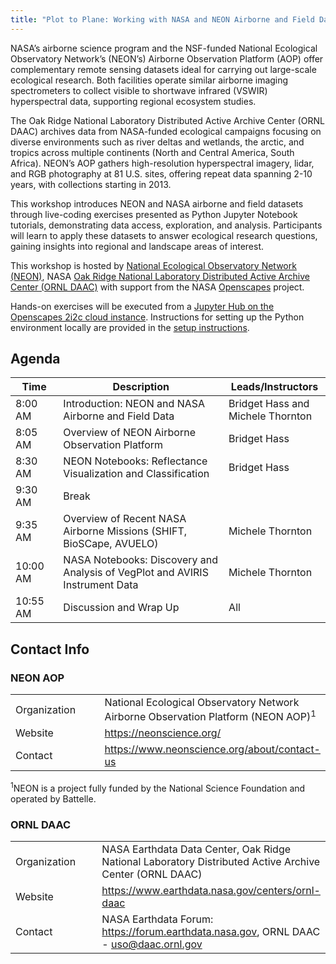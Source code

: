 ```yaml
---
title: "Plot to Plane: Working with NASA and NEON Airborne and Field Datasets"
---
```



NASA’s airborne science program and the NSF-funded National Ecological Observatory Network's (NEON's) Airborne Observation Platform (AOP) offer complementary remote sensing datasets ideal for carrying out large-scale ecological research. Both facilities operate similar airborne imaging spectrometers to collect visible to shortwave infrared (VSWIR) hyperspectral data, supporting regional ecosystem studies.

The Oak Ridge National Laboratory Distributed Active Archive Center (ORNL DAAC) archives data from NASA-funded ecological campaigns focusing on diverse environments such as river deltas and wetlands, the arctic, and tropics across multiple continents (North and Central America, South Africa). NEON's AOP gathers high-resolution hyperspectral imagery, lidar, and RGB photography at 81 U.S. sites, offering repeat data spanning 2-10 years, with collections starting in 2013.

This workshop introduces NEON and NASA airborne and field datasets through live-coding exercises presented as Python Jupyter Notebook tutorials, demonstrating data access, exploration, and analysis. Participants will learn to apply these datasets to answer ecological research questions, gaining insights into regional and landscape areas of interest. 

This workshop is hosted by [National Ecological Observatory Network (NEON)](https://neonscience.org/), NASA [Oak Ridge National Laboratory Distributed Active Archive Center (ORNL DAAC)](https://daac.ornl.gov/) with support from the NASA [Openscapes](https://nasa-openscapes.github.io/) project.  

Hands-on exercises will be executed from a [Jupyter Hub on the Openscapes 2i2c cloud instance](https://workshop.openscapes.2i2c.cloud/). Instructions for setting up the Python environment locally are provided in the [setup instructions](setup/setup_instructions.md).

<!--
<iframe src="https://docs.google.com/presentation/d/1XrdG9P5rLNR8C1TeLpf80YZUCtqdmUev/embed?start=false&loop=false&delayms=3000" frameborder="0" width="750" height="445" allowfullscreen="true" mozallowfullscreen="true" webkitallowfullscreen="true"></iframe>
-->

## Agenda

| Time | Description | Leads/Instructors |  
|------|---------------------|-------------| 
|8:00 AM|Introduction: NEON and NASA Airborne and Field Data|Bridget Hass and Michele Thornton|  
|8:05 AM|Overview of NEON Airborne Observation Platform|Bridget Hass|  
|8:30 AM|NEON Notebooks: Reflectance Visualization and Classification|Bridget Hass|
|9:30 AM|Break||
|9:35 AM|Overview of Recent NASA Airborne Missions (SHIFT, BioSCape, AVUELO)|Michele Thornton|  
|10:00 AM|NASA Notebooks: Discovery and Analysis of VegPlot and AVIRIS Instrument Data|Michele Thornton| 
|10:55 AM|Discussion and Wrap Up|All|


## Contact Info  

### NEON AOP


|||
|-----------|-------------|
|Organization|National Ecological Observatory Network Airborne Observation Platform (NEON AOP)^1^||
|Website|<https://neonscience.org/>|  
|Contact|<https://www.neonscience.org/about/contact-us>|   

^1^NEON is a project fully funded by the National Science Foundation and operated by Battelle.


### ORNL DAAC

|||
|-----------|-------------|
|Organization|NASA Earthdata Data Center, Oak Ridge National Laboratory Distributed Active Archive Center (ORNL DAAC)|
|Website|<https://www.earthdata.nasa.gov/centers/ornl-daac>|  
|Contact|NASA Earthdata Forum: <https://forum.earthdata.nasa.gov>, ORNL DAAC - <uso@daac.ornl.gov> |